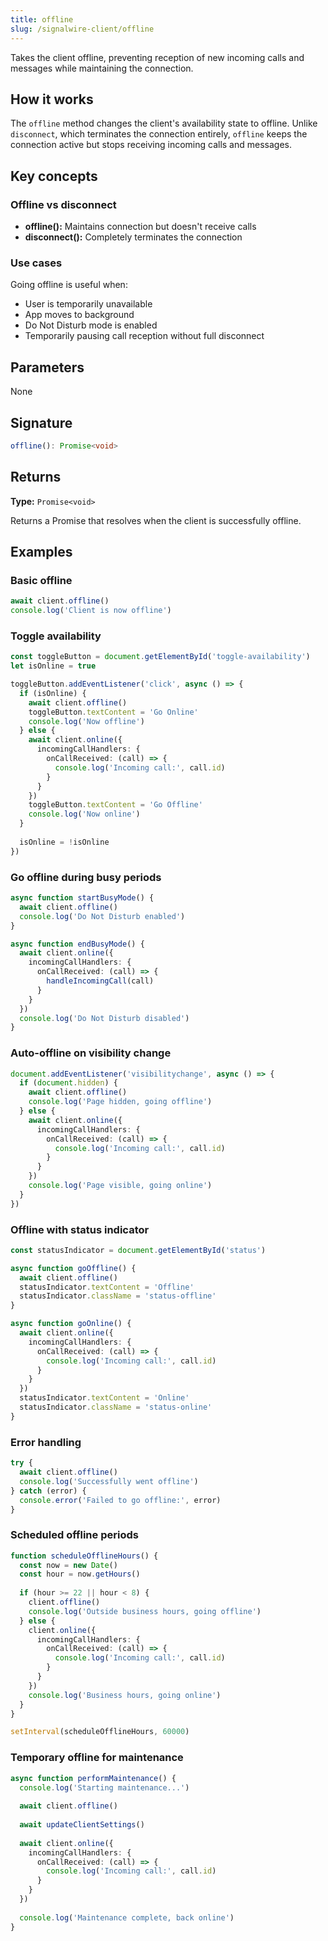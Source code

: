 ```yaml
---
title: offline
slug: /signalwire-client/offline
---
```



Takes the client offline, preventing reception of new incoming calls and messages while maintaining the connection.

## How it works

The `offline` method changes the client's availability state to offline. Unlike `disconnect`, which terminates the connection entirely, `offline` keeps the connection active but stops receiving incoming calls and messages.

## Key concepts

### Offline vs disconnect

- **offline():** Maintains connection but doesn't receive calls
- **disconnect():** Completely terminates the connection

### Use cases

Going offline is useful when:
- User is temporarily unavailable
- App moves to background
- Do Not Disturb mode is enabled
- Temporarily pausing call reception without full disconnect

## Parameters

None

## Signature

```typescript
offline(): Promise<void>
```

## Returns

**Type:** `Promise<void>`

Returns a Promise that resolves when the client is successfully offline.

## Examples

### Basic offline

```typescript
await client.offline()
console.log('Client is now offline')
```

### Toggle availability

```typescript
const toggleButton = document.getElementById('toggle-availability')
let isOnline = true

toggleButton.addEventListener('click', async () => {
  if (isOnline) {
    await client.offline()
    toggleButton.textContent = 'Go Online'
    console.log('Now offline')
  } else {
    await client.online({
      incomingCallHandlers: {
        onCallReceived: (call) => {
          console.log('Incoming call:', call.id)
        }
      }
    })
    toggleButton.textContent = 'Go Offline'
    console.log('Now online')
  }
  
  isOnline = !isOnline
})
```

### Go offline during busy periods

```typescript
async function startBusyMode() {
  await client.offline()
  console.log('Do Not Disturb enabled')
}

async function endBusyMode() {
  await client.online({
    incomingCallHandlers: {
      onCallReceived: (call) => {
        handleIncomingCall(call)
      }
    }
  })
  console.log('Do Not Disturb disabled')
}
```

### Auto-offline on visibility change

```typescript
document.addEventListener('visibilitychange', async () => {
  if (document.hidden) {
    await client.offline()
    console.log('Page hidden, going offline')
  } else {
    await client.online({
      incomingCallHandlers: {
        onCallReceived: (call) => {
          console.log('Incoming call:', call.id)
        }
      }
    })
    console.log('Page visible, going online')
  }
})
```

### Offline with status indicator

```typescript
const statusIndicator = document.getElementById('status')

async function goOffline() {
  await client.offline()
  statusIndicator.textContent = 'Offline'
  statusIndicator.className = 'status-offline'
}

async function goOnline() {
  await client.online({
    incomingCallHandlers: {
      onCallReceived: (call) => {
        console.log('Incoming call:', call.id)
      }
    }
  })
  statusIndicator.textContent = 'Online'
  statusIndicator.className = 'status-online'
}
```

### Error handling

```typescript
try {
  await client.offline()
  console.log('Successfully went offline')
} catch (error) {
  console.error('Failed to go offline:', error)
}
```

### Scheduled offline periods

```typescript
function scheduleOfflineHours() {
  const now = new Date()
  const hour = now.getHours()
  
  if (hour >= 22 || hour < 8) {
    client.offline()
    console.log('Outside business hours, going offline')
  } else {
    client.online({
      incomingCallHandlers: {
        onCallReceived: (call) => {
          console.log('Incoming call:', call.id)
        }
      }
    })
    console.log('Business hours, going online')
  }
}

setInterval(scheduleOfflineHours, 60000)
```

### Temporary offline for maintenance

```typescript
async function performMaintenance() {
  console.log('Starting maintenance...')
  
  await client.offline()
  
  await updateClientSettings()
  
  await client.online({
    incomingCallHandlers: {
      onCallReceived: (call) => {
        console.log('Incoming call:', call.id)
      }
    }
  })
  
  console.log('Maintenance complete, back online')
}
```

